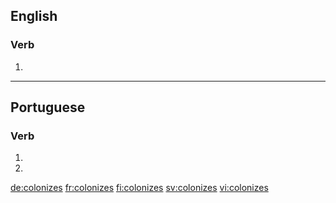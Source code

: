 ==English==

===Verb===
{{head|en}}

# {{en-third-person singular of|colonize}}

----

==Portuguese==

===Verb===
{{pt-verb-form}}

# {{conjugation of|colonizar||2|s|present|subjunctive|lang=pt}}
# {{conjugation of|colonizar||2|s|negative|imperative|lang=pt}}

[[de:colonizes]]
[[fr:colonizes]]
[[fi:colonizes]]
[[sv:colonizes]]
[[vi:colonizes]]